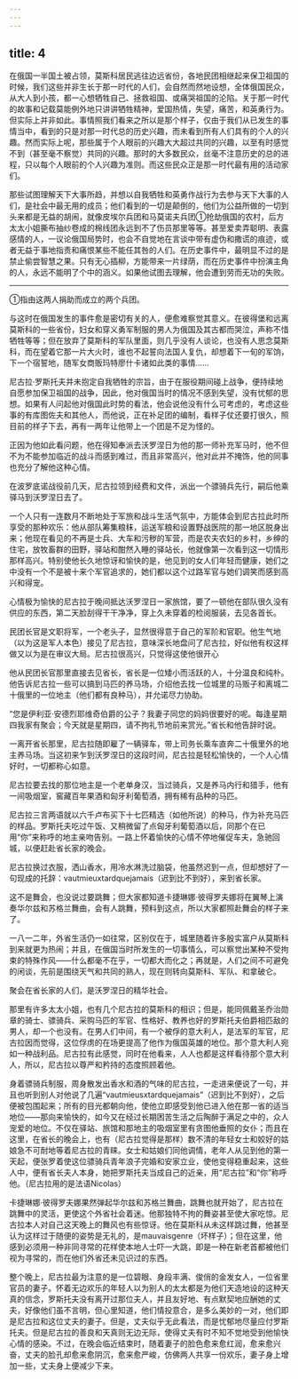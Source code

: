 ```yaml
---
---
---
```

title: 4
---





在俄国一半国土被占领，莫斯科居民逃往边远省份，各地民团相继起来保卫祖国的时候，我们这些并非生长于那一时代的人们，会自然而然地设想，全体俄国民众，从大人到小孩，都一心想牺牲自己、拯救祖国、或痛哭祖国的沦陷。关于那一时代的故事和记载莫能例外地只讲讲牺牲精神，爱国热情，失望，痛苦，和英勇行为。但实际上并非如此。事情照我们看来之所以是那个样子，仅由于我们从已发生的事情当中，看到的只是对那一时代总的历史兴趣，而未看到所有人们具有的个人的兴趣。然而实际上呢，那些属于个人眼前的兴趣大大超过共同的兴趣，以至有时感觉不到（甚至毫不察觉）共同的兴趣。那时的大多数民众，丝毫不注意历史的总的进程，只以每个人眼前的个人兴趣为准则。而这些民众正是那一时代最有用的活动家们。

那些试图理解天下大事所趋，并想以自我牺牲和英勇作战行为去参与天下大事的人们，是社会中最无用的成员；他们看到的一切是颠倒的，他们为公益所做的一切到头来都是无益的胡闹，就像皮埃尔兵团和马莫诺夫兵团①抢劫俄国的农村，后方太太小姐撕布抽纱卷成的棉线团永远到不了伤员那里等等。甚至爱卖弄聪明、表露感情的人，一议论俄国局势时，也会不自觉地在言谈中带有虚伪和撒谎的痕迹，或者无益于事地指责和痛恨某些不能任其咎的人们。在历史事件中，最明显不过的是禁止偷尝智慧之果。只有无心插柳，方能带来一片绿荫，而在历史事件中扮演主角的人，永远不能明了个中的涵义。如果他试图去理解，他会遭到劳而无功的失败。

--------

①指由这两人捐助而成立的两个兵团。

与这时在俄国发生的事件愈是密切有关的人，便愈难察觉其意义。在彼得堡和远离莫斯科的一些省份，妇女和穿义勇军制服的男人为俄国及其古都而哭泣，声称不惜牺牲等等；但在放弃了莫斯科的军队里面，则几乎没有人谈论，也没有人思念莫斯科，而在望着它那一片大火时，谁也不起誓向法国人复仇，却想着下一旬的军饷，下一个宿誓地，随军女商贩玛特廖什卡诸如此类的事情……

尼古拉·罗斯托夫并未抱定自我牺牲的宗旨，由于在服役期间碰上战争，便持续地自愿参加保卫祖国的战争，因此，他对俄国当时的情况不感到失望，没有忧郁的思想。如果有人问起他对俄国此时势的看法，他会说他没有什么可考虑的，考虑这些事的有库图佐夫和其他人，而他说，正在补足团的编制，看样子仗还要打很久，照目前的样子下去，再有一两年让他带上一个团是不足为怪的。

正因为他如此看问题，他在得知奉派去沃罗涅日为他的那一师补充军马时，他不但不为不能参加临近的战斗而感到难过，而且非常高兴，他对此并不掩饰，他的同事也充分了解他这种心情。

在波罗底诺战役前几天，尼古拉领到经费和文件，派出一个骠骑兵先行，嗣后他乘驿马到沃罗涅日去了。

一个人只有一连数月不断地处于军旅和战斗生活气氛中，方能体会到尼古拉此时所享受的那种欢乐：他从部队筹集粮秣，运送军粮和设置野战医院的那一地区脱身出来；他现在看见的不再是士兵、大车和污秽的军营，而是农夫农妇的乡村，乡绅的住宅，放牧畜群的田野，驿站和酣然入睡的驿站长，他就像第一次看到这一切情形那样高兴。特别使他长久地惊讶和愉快的是，他见到的女人们年轻而健康，她们之中没有一个不是被十来个军官追求的，她们都以这个过路军官与她们调笑而感到高兴和得宠。

心情极为愉快的尼古拉于晚间抵达沃罗涅日一家旅馆，要了一顿他在部队很久没有供应的东西，第二天脸刮得干干净净，穿上久未穿着的检阅服装，去见各首长。

民团长官是文职将军，一个老头子，显然很得意于自己的军阶和官职。他生气地（以为这是军人本色）接见了尼古拉，意味深长地盘问了尼古拉，好似他有权这样做又以为是在审议大局。尼古拉很高兴，只觉得这使他很开心

他从民团长官那里直接去见省长，省长是一位矮小而活跃的人，十分温良和纯朴。他告诉尼古拉一些可以搞到马匹的养马场，介绍他去找一位城里的马贩子和离城二十俄里的一位地主（他们都有良种马），并允诺尽力协助。

“您是伊利亚·安德烈耶维奇伯爵的公子？我妻子同您的妈妈很要好的呢。每逢星期四我家有聚会；今天就是星期四，请不拘礼节地前来赏光。”省长和他告辞时说。

一离开省长那里，尼古拉随即雇了一辆驿车，带上司务长乘车直奔二十俄里外的地主养马场。当这初来乍到沃罗涅日的这段时间，尼古拉是轻松愉快的，一个人心情好时，一切都称心如意。

尼古拉要去找的那位地主是一个老单身汉，当过骑兵，又是养马内行和猎手，他有一间吸烟室，窖藏百年果酒和匈牙利葡萄酒，拥有稀有品种的马匹。

尼古拉三言两语就以六千卢布买下十七匹精选（如他所说）的种马，作为补充马匹的样品。罗斯托夫吃过午饭、又稍微留了点匈牙利葡萄酒以后，同那个在已用“你”来称呼的地主亲吻告别。一路上怀着愉快的心情不停地催促车夫，急驰回城，以便赶赴省长家的晚会。

尼古拉换过衣服，洒山香水，用冷水淋洗过脑袋，他虽然迟到一点，但却想好了一句现成的托辞：vautmieuxtardquejamais（迟到比不到好），来到省长家。

这不是舞会，也没说过要跳舞；但大家都知道卡捷琳娜·彼得罗夫娜将在翼琴上演奏华尔兹和苏格兰舞曲，会有人跳舞，预料到这点，所以大家都照赴舞会的样子来了。

一八一二年，外省生活仍一如往常，区别仅在于，城里随着许多殷实富户从莫斯科到来就更为热闹；并且，在俄国当时所发生的一切事情么，可以察觉出某种不受拘束的特殊作风——什么都毫不在乎，一切都大而化之；再就是，人们之间不可避免的闲谈，先前是围绕天气和共同的熟人，现在则转向莫斯科、军队、和拿破仑。

聚会在省长家的人们，是沃罗涅日的精华社会。

那里有许多太太小姐，也有几个尼古拉的莫斯科的相识；但是，能同佩戴圣乔治勋章的骑士、骠骑兵、采购马匹的军官、性格好、教养也好的罗斯托夫伯爵相匹敌的男人，却一个也没有。在男人们中间，有一个被俘的意大利人，是法军的军官，尼古拉因而觉得，这位俘虏的在场更提高了他作为俄国英雄的地位。那个意大利人宛如一种战利品。尼古拉有此感觉，同时在他看来，人人也都是这样看待那个意大利人，所以，尼古拉以尊严和矜持的态度照顾着他。

身着骠骑兵制服，周身散发出香水和酒的气味的尼古拉，一走进来便说了一句，并且也听到别人对他说了几遍“vautmieusxtardquejamais”（迟到比不到好），之后便被包围起来；所有的目光都朝向他，使他立即感受到他已进入他在那一省的适当地位——那向来愉快的，如今又在经过长期困苦生活之后陶醉于满足之中的，众人宠爱的地位。不仅在驿站、旅馆和那地主的吸烟室里有贪图他垂照的女仆；而且在这里，在省长的晚会上，也有（尼古拉觉得是那样）数不清的年轻女士和姣好的姑娘急不可耐地等着尼古拉的青睐。女士和姑娘们同他调情，老年人从见到他的第一天起，便张罗着使这位骠骑兵青年浪子完婚和安家立业，使他变得稳重起来，这些人中，便有省长夫人本身，她把罗斯托夫当成自己的近亲，用“尼古拉”和“你”称呼他。（尼古拉用的是法语Nicolas）

卡捷琳娜·彼得罗夫娜果然弹起华尔兹和苏格兰舞曲，跳舞也就开始了，尼古拉在跳舞中的灵活，更使这个外省社会着迷。他那独特不拘的舞姿甚至使大家吃惊。尼古拉本人对自己这天晚上的舞风也有些惊讶。他在莫斯科从未这样跳过舞，他甚至认为这样过于随便的姿势是无礼的，是mauvaisgenre（坏样子）；但在这里，他感到必须用一种非同寻常的花样使本地人士吓一大跳，即是一种在新老首都被他们视为寻常的，而在他们外省还未见识过的东西。

整个晚上，尼古拉最为注意的是一位碧眼、身段丰满、俊俏的金发女人，一位省里官员的妻子。怀着无边欢乐的年轻人以为别人的太太都是为他们天造地设的这种天真的信念，罗斯托夫没有离开过那位夫人，并且友好地、有点默契地应酬她的丈夫，好像他们虽不言明，但心里知道，他们情投意合，是多么美妙的一对，他们即是尼古拉和这位丈夫的妻子。但是，丈夫似乎无此看法，而是忧郁地尽量应付罗斯托夫。但是尼古拉的善良和天真则无边无际，使得丈夫有时不知不觉地受到他愉快心情的感染。不过，在晚会临近结束时，随着妻子的脸色愈来愈红润，愈来愈兴奋，丈夫的脸孔却愈来愈阴沉，愈来愈严峻，仿佛两人共享一份欢乐，妻子身上增加一些，丈夫身上便减少下来。